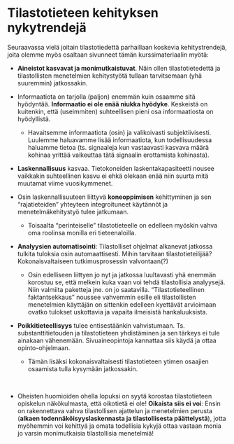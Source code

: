 # Tilastotieteen kehityksen nykytrendejä {#luku12}

Seuraavassa vielä joitain tilastotiedettä parhaillaan koskevia kehitystrendejä, joita olemme myös osaltaan sivunneet tämän kurssimateriaalin myötä:

- __Aineistot kasvavat ja monimutkaistuvat__. Näin ollen tilastotietedettä ja tilastollisten menetelmien kehitystyötä tullaan tarvitsemaan (yhä suuremmin) jatkossakin.

- Informaatiota on tarjolla (paljon) enemmän kuin osaamme sitä hyödyntää. __Informaatio ei ole enää niukka hyödyke__. Keskeistä on kuitenkin, että (useimmiten) suhteellisen pieni osa informaatiosta on hyödyllistä.
  - Havaitsemme informaatiota (osin) ja valikoivasti subjektiivisesti. Luulemme haluavamme lisää informaatiota, kun todellisuudessa haluamme tietoa (ts. signaaleja kun vastaavasti kasvava määrä kohinaa yrittää vaikeuttaa tätä signaalin erottamista kohinasta).
- __Laskennallisuus__ kasvaa. Tietokoneiden laskentakapasiteetti nousee vaikkakin suhteellinen kasvu ei ehkä olekaan enää niin suurta mitä muutamat viime vuosikymmenet.
- Osin laskennallisuuteen liittyvä __koneoppimisen__ kehittyminen ja sen "rajatieteiden" yhteyteen integroituneet käytännöt ja menetelmäkehitystyö tulee jatkumaan. 
  - Toisaalta "perinteiselle" tilastotieteelle on edelleen myöskin vahva oma roolinsa monilla eri tieteenaloilla.
- __Analyysien automatisointi__: Tilastolliset ohjelmat alkanevat jatkossa tulkita tuloksia osin automaattisesti. Mihin tarvitaan tilastotieteilijää? Kokonaisvaltaiseen tutkimusprosessin valvontaan(?)
  - Osin edelliseen liittyen jo nyt ja jatkossa luultavasti yhä enemmän korostuu se, että melkein kuka vaan voi tehdä tilastollisia analyysejä. Niin valmiita paketteja jne. on jo saatavilla. "Tilastotieteellinen faktantsekkaus" noussee vahvemmin esille eli tilastollisten menetelmien käyttäjän on sittenkin edelleen kyettävät arvioimaan ovatko tulokset uskottavia ja vapaita ilmeisistä hankaluuksista.
- __Poikkitieteellisyys__ tulee entisestäänkin vahvistumaan. Ts. substanttitietouden ja tilastotieteen yhdistäminen ja sen tärkeys ei tule ainakaan vähenemään. Sivuaineopintoja kannattaa siis käydä ja ottaa opinto-ohjelmaan.
  - Tämän lisäksi kokonaisvaltaisesti tilastotieteen ytimen osaajien osaamista tulla kysymään jatkossakin.

\

- Oheisten huomioiden ohella lopuksi on syytä korostaa tilastotieteen opiskelun näkökulmasta, että oikotietä ei ole! __Oikaista siis ei voi__: Ensin on rakennettava vahva tilastollisen ajattelun ja menetelmien perusta (__alkaen todennäköisyyslaskennasta ja tilastollisesta päättelystä__), jotta myöhemmin voi kehittyä ja omata todellisia kykyjä ottaa vastaan monia jo varsin monimutkaisia tilastollisia menetelmiä!

